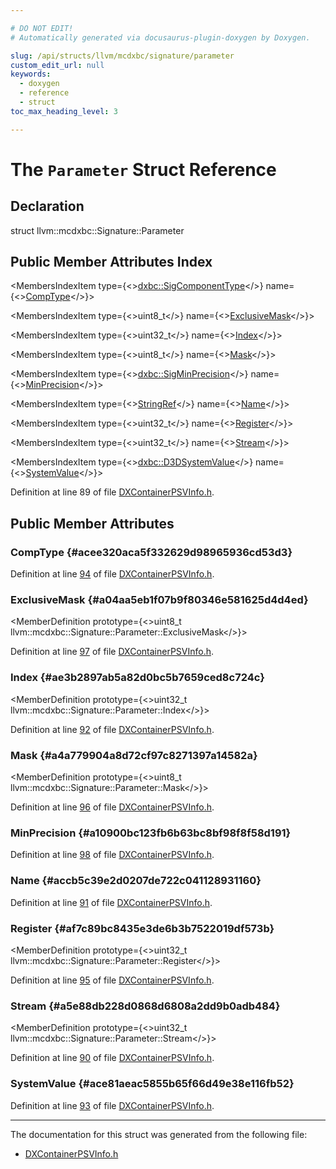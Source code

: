 ```yaml
---

# DO NOT EDIT!
# Automatically generated via docusaurus-plugin-doxygen by Doxygen.

slug: /api/structs/llvm/mcdxbc/signature/parameter
custom_edit_url: null
keywords:
  - doxygen
  - reference
  - struct
toc_max_heading_level: 3

---
```





# The `Parameter` Struct Reference

<DoxygenPage pluginConfig={pluginConfig}>



## Declaration

<CodeBlock>struct llvm::mcdxbc::Signature::Parameter</CodeBlock>

## Public Member Attributes Index

<MembersIndex>

<MembersIndexItem
  type={<><a href="/docs/api/namespaces/llvm/dxbc/#a02c3a495a56bc9a255d05d912afe0173">dxbc::SigComponentType</a></>}
  name={<><a href="#acee320aca5f332629d98965936cd53d3">CompType</a></>}>
</MembersIndexItem>

<MembersIndexItem
  type={<>uint8&#95;t</>}
  name={<><a href="#a04aa5eb1f07b9f80346e581625d4d4ed">ExclusiveMask</a></>}>
</MembersIndexItem>

<MembersIndexItem
  type={<>uint32&#95;t</>}
  name={<><a href="#ae3b2897ab5a82d0bc5b7659ced8c724c">Index</a></>}>
</MembersIndexItem>

<MembersIndexItem
  type={<>uint8&#95;t</>}
  name={<><a href="#a4a779904a8d72cf97c8271397a14582a">Mask</a></>}>
</MembersIndexItem>

<MembersIndexItem
  type={<><a href="/docs/api/namespaces/llvm/dxbc/#a5ad6c5b17ba8ae365308ec3b0dfa6cc6">dxbc::SigMinPrecision</a></>}
  name={<><a href="#a10900bc123fb6b63bc8bf98f8f58d191">MinPrecision</a></>}>
</MembersIndexItem>

<MembersIndexItem
  type={<><a href="/docs/api/classes/llvm/stringref">StringRef</a></>}
  name={<><a href="#accb5c39e2d0207de722c041128931160">Name</a></>}>
</MembersIndexItem>

<MembersIndexItem
  type={<>uint32&#95;t</>}
  name={<><a href="#af7c89bc8435e3de6b3b7522019df573b">Register</a></>}>
</MembersIndexItem>

<MembersIndexItem
  type={<>uint32&#95;t</>}
  name={<><a href="#a5e88db228d0868d6808a2dd9b0adb484">Stream</a></>}>
</MembersIndexItem>

<MembersIndexItem
  type={<><a href="/docs/api/namespaces/llvm/dxbc/#a10c892417ddf709bb72ac6c19c3146d1">dxbc::D3DSystemValue</a></>}
  name={<><a href="#ace81aeac5855b65f66d49e38e116fb52">SystemValue</a></>}>
</MembersIndexItem>

</MembersIndex>


Definition at line 89 of file <a href="/docs/api/files/include/include/llvm/include/llvm/mc/dxcontainerpsvinfo-h">DXContainerPSVInfo.h</a>.

<SectionDefinition>

## Public Member Attributes

### CompType {#acee320aca5f332629d98965936cd53d3}

<MemberDefinition
  prototype="dxbc::SigComponentType llvm::mcdxbc::Signature::Parameter::CompType">

Definition at line <a href="/docs/api/files/include/include/llvm/include/llvm/mc/dxcontainerpsvinfo-h/#l00094">94</a> of file <a href="/docs/api/files/include/include/llvm/include/llvm/mc/dxcontainerpsvinfo-h">DXContainerPSVInfo.h</a>.
</MemberDefinition>

### ExclusiveMask {#a04aa5eb1f07b9f80346e581625d4d4ed}

<MemberDefinition
  prototype={<>uint8&#95;t llvm::mcdxbc::Signature::Parameter::ExclusiveMask</>}>

Definition at line <a href="/docs/api/files/include/include/llvm/include/llvm/mc/dxcontainerpsvinfo-h/#l00097">97</a> of file <a href="/docs/api/files/include/include/llvm/include/llvm/mc/dxcontainerpsvinfo-h">DXContainerPSVInfo.h</a>.
</MemberDefinition>

### Index {#ae3b2897ab5a82d0bc5b7659ced8c724c}

<MemberDefinition
  prototype={<>uint32&#95;t llvm::mcdxbc::Signature::Parameter::Index</>}>

Definition at line <a href="/docs/api/files/include/include/llvm/include/llvm/mc/dxcontainerpsvinfo-h/#l00092">92</a> of file <a href="/docs/api/files/include/include/llvm/include/llvm/mc/dxcontainerpsvinfo-h">DXContainerPSVInfo.h</a>.
</MemberDefinition>

### Mask {#a4a779904a8d72cf97c8271397a14582a}

<MemberDefinition
  prototype={<>uint8&#95;t llvm::mcdxbc::Signature::Parameter::Mask</>}>

Definition at line <a href="/docs/api/files/include/include/llvm/include/llvm/mc/dxcontainerpsvinfo-h/#l00096">96</a> of file <a href="/docs/api/files/include/include/llvm/include/llvm/mc/dxcontainerpsvinfo-h">DXContainerPSVInfo.h</a>.
</MemberDefinition>

### MinPrecision {#a10900bc123fb6b63bc8bf98f8f58d191}

<MemberDefinition
  prototype="dxbc::SigMinPrecision llvm::mcdxbc::Signature::Parameter::MinPrecision">

Definition at line <a href="/docs/api/files/include/include/llvm/include/llvm/mc/dxcontainerpsvinfo-h/#l00098">98</a> of file <a href="/docs/api/files/include/include/llvm/include/llvm/mc/dxcontainerpsvinfo-h">DXContainerPSVInfo.h</a>.
</MemberDefinition>

### Name {#accb5c39e2d0207de722c041128931160}

<MemberDefinition
  prototype="StringRef llvm::mcdxbc::Signature::Parameter::Name">

Definition at line <a href="/docs/api/files/include/include/llvm/include/llvm/mc/dxcontainerpsvinfo-h/#l00091">91</a> of file <a href="/docs/api/files/include/include/llvm/include/llvm/mc/dxcontainerpsvinfo-h">DXContainerPSVInfo.h</a>.
</MemberDefinition>

### Register {#af7c89bc8435e3de6b3b7522019df573b}

<MemberDefinition
  prototype={<>uint32&#95;t llvm::mcdxbc::Signature::Parameter::Register</>}>

Definition at line <a href="/docs/api/files/include/include/llvm/include/llvm/mc/dxcontainerpsvinfo-h/#l00095">95</a> of file <a href="/docs/api/files/include/include/llvm/include/llvm/mc/dxcontainerpsvinfo-h">DXContainerPSVInfo.h</a>.
</MemberDefinition>

### Stream {#a5e88db228d0868d6808a2dd9b0adb484}

<MemberDefinition
  prototype={<>uint32&#95;t llvm::mcdxbc::Signature::Parameter::Stream</>}>

Definition at line <a href="/docs/api/files/include/include/llvm/include/llvm/mc/dxcontainerpsvinfo-h/#l00090">90</a> of file <a href="/docs/api/files/include/include/llvm/include/llvm/mc/dxcontainerpsvinfo-h">DXContainerPSVInfo.h</a>.
</MemberDefinition>

### SystemValue {#ace81aeac5855b65f66d49e38e116fb52}

<MemberDefinition
  prototype="dxbc::D3DSystemValue llvm::mcdxbc::Signature::Parameter::SystemValue">

Definition at line <a href="/docs/api/files/include/include/llvm/include/llvm/mc/dxcontainerpsvinfo-h/#l00093">93</a> of file <a href="/docs/api/files/include/include/llvm/include/llvm/mc/dxcontainerpsvinfo-h">DXContainerPSVInfo.h</a>.
</MemberDefinition>

</SectionDefinition>

<hr/>

The documentation for this struct was generated from the following file:

<ul>
<li><a href="/docs/api/files/include/include/llvm/include/llvm/mc/dxcontainerpsvinfo-h">DXContainerPSVInfo.h</a></li>
</ul>

</DoxygenPage>
